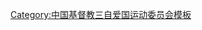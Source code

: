 {{Navbox
| name   = 中国基督教三自爱国运动委员会第一届委员会
| title  = [[中国基督教三自爱国运动委员会]]第一届委员会
| above  = 1954年8月－1961年1月
| bodyclass = hlist
| group1 = 主席
| list1  = [[吴耀宗]]
| group2 = 副主席
| list2  = 
* [[陈见真]]
* [[吴贻芳]]
* [[陈崇桂]]
* [[江长川]]
* [[崔宪详]]
* [[丁玉璋]]
| group3 = 常务委员
| list3  = 
* [[丁光训]]
* [[丁玉璋]]
* [[王梓仲]]
* [[王俊贤]]
* [[田景福 (1911年)|田景福]]
* [[江长川]]
* [[江文汉]]
* [[李儲文]]
* [[李寿葆]]
* [[邵镜三]]
* [[沈德溶]]
* [[竺规身]]
* [[吴耀宗]]
* [[吴贻芳]]
* [[吴高梓]]
* [[施如璋]]
* [[涂羽卿]]
* [[唐守临]]
* [[陈见真]]
* [[陈崇桂]]
* [[孙鹏翕]]
* [[崔宪详]]
* [[戚庆才]]
* [[焦维真]]
* [[程步云]]
* [[喻筠|喻　筠]]
* [[张光旭]]
* [[賈玉銘]]
* [[杨绍唐]]
* [[郑锡三]]
* [[郑建业]]
* [[邓裕志]]
* [[黎照寰]]
* [[赵紫宸]]
* [[熊真沛]]
* [[蒋翼振]]
* [[蒋约翰]]
* [[刘良模]]
* [[鲍哲庆]]
* [[谢永钦]]
* [[萧国贵]]
* [[罗冠宗]]
| group4 = 
| list4  = 
| group5 = 
| list5  = 
| group6 = 
| list6  = 
}}<noinclude>
{{collapsible option}}
[[Category:中国基督教三自爱国运动委员会模板]]
</noinclude>